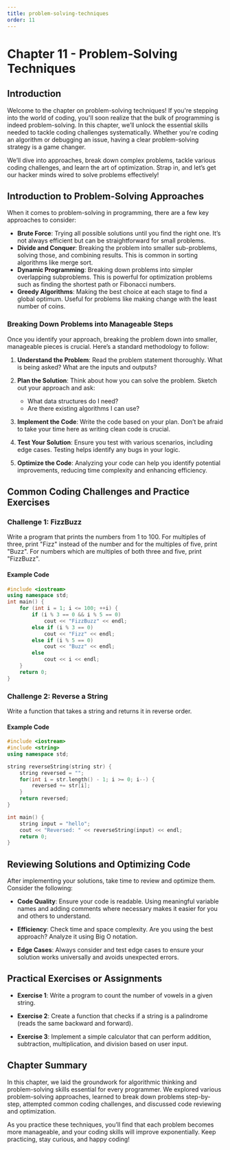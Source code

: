 ```yaml
---
title: problem-solving-techniques
order: 11
---
```


# Chapter 11 - Problem-Solving Techniques

## Introduction

Welcome to the chapter on problem-solving techniques! If you're stepping into the world of coding, you'll soon realize that the bulk of programming is indeed problem-solving. In this chapter, we’ll unlock the essential skills needed to tackle coding challenges systematically. Whether you're coding an algorithm or debugging an issue, having a clear problem-solving strategy is a game changer.  

We’ll dive into approaches, break down complex problems, tackle various coding challenges, and learn the art of optimization. Strap in, and let’s get our hacker minds wired to solve problems effectively!

## Introduction to Problem-Solving Approaches

When it comes to problem-solving in programming, there are a few key approaches to consider:

- **Brute Force**: Trying all possible solutions until you find the right one. It’s not always efficient but can be straightforward for small problems.
- **Divide and Conquer**: Breaking the problem into smaller sub-problems, solving those, and combining results. This is common in sorting algorithms like merge sort.
- **Dynamic Programming**: Breaking down problems into simpler overlapping subproblems. This is powerful for optimization problems such as finding the shortest path or Fibonacci numbers.
- **Greedy Algorithms**: Making the best choice at each stage to find a global optimum. Useful for problems like making change with the least number of coins.

### Breaking Down Problems into Manageable Steps

Once you identify your approach, breaking the problem down into smaller, manageable pieces is crucial. Here’s a standard methodology to follow:

1. **Understand the Problem**: Read the problem statement thoroughly. What is being asked? What are the inputs and outputs?
  
2. **Plan the Solution**: Think about how you can solve the problem. Sketch out your approach and ask:
   - What data structures do I need?
   - Are there existing algorithms I can use?
  
3. **Implement the Code**: Write the code based on your plan. Don’t be afraid to take your time here as writing clean code is crucial.

4. **Test Your Solution**: Ensure you test with various scenarios, including edge cases. Testing helps identify any bugs in your logic.

5. **Optimize the Code**: Analyzing your code can help you identify potential improvements, reducing time complexity and enhancing efficiency.

## Common Coding Challenges and Practice Exercises

### Challenge 1: FizzBuzz

Write a program that prints the numbers from 1 to 100. For multiples of three, print "Fizz" instead of the number and for the multiples of five, print "Buzz". For numbers which are multiples of both three and five, print "FizzBuzz".

#### Example Code
```cpp
#include <iostream>
using namespace std;
int main() {
    for (int i = 1; i <= 100; ++i) {
        if (i % 3 == 0 && i % 5 == 0)
            cout << "FizzBuzz" << endl;
        else if (i % 3 == 0)
            cout << "Fizz" << endl;
        else if (i % 5 == 0)
            cout << "Buzz" << endl;
        else
            cout << i << endl;
    }
    return 0;
}
```

### Challenge 2: Reverse a String

Write a function that takes a string and returns it in reverse order.

#### Example Code
```cpp
#include <iostream>
#include <string>
using namespace std;

string reverseString(string str) {
    string reversed = "";
    for(int i = str.length() - 1; i >= 0; i--) {
        reversed += str[i];
    }
    return reversed;
}

int main() {
    string input = "hello";
    cout << "Reversed: " << reverseString(input) << endl;
    return 0;
}
```

## Reviewing Solutions and Optimizing Code

After implementing your solutions, take time to review and optimize them. Consider the following:

- **Code Quality**: Ensure your code is readable. Using meaningful variable names and adding comments where necessary makes it easier for you and others to understand.
  
- **Efficiency**: Check time and space complexity. Are you using the best approach? Analyze it using Big O notation.

- **Edge Cases**: Always consider and test edge cases to ensure your solution works universally and avoids unexpected errors.

## Practical Exercises or Assignments

- **Exercise 1**: Write a program to count the number of vowels in a given string.
  
- **Exercise 2**: Create a function that checks if a string is a palindrome (reads the same backward and forward).

- **Exercise 3**: Implement a simple calculator that can perform addition, subtraction, multiplication, and division based on user input.

## Chapter Summary

In this chapter, we laid the groundwork for algorithmic thinking and problem-solving skills essential for every programmer. We explored various problem-solving approaches, learned to break down problems step-by-step, attempted common coding challenges, and discussed code reviewing and optimization.

As you practice these techniques, you’ll find that each problem becomes more manageable, and your coding skills will improve exponentially. Keep practicing, stay curious, and happy coding!